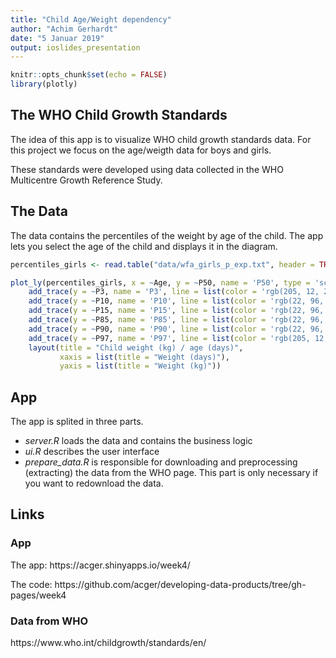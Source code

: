 ```yaml
---
title: "Child Age/Weight dependency"
author: "Achim Gerhardt"
date: "5 Januar 2019"
output: ioslides_presentation
---
```


```r
knitr::opts_chunk$set(echo = FALSE)
library(plotly)
```

## The WHO Child Growth Standards
The idea of this app is to visualize WHO child growth standards data. For this project we focus on the age/weigth data for boys and girls.

These standards were developed using data collected in the WHO Multicentre Growth Reference Study.

## The Data
The data contains the percentiles of the weight by age of the child. The app lets you select the age of the child and displays it in the diagram.

```r

percentiles_girls <- read.table("data/wfa_girls_p_exp.txt", header = TRUE, sep="\t", stringsAsFactors = FALSE)[1:60,]

plot_ly(percentiles_girls, x = ~Age, y = ~P50, name = 'P50', type = 'scatter', mode = 'lines', line = list(color = 'black', width = 2)) %>%
    add_trace(y = ~P3, name = 'P3', line = list(color = 'rgb(205, 12, 24)', width = 3)) %>%
    add_trace(y = ~P10, name = 'P10', line = list(color = 'rgb(22, 96, 167)', width = 1)) %>%
    add_trace(y = ~P15, name = 'P15', line = list(color = 'rgb(22, 96, 167)', width = 1)) %>%
    add_trace(y = ~P85, name = 'P85', line = list(color = 'rgb(22, 96, 167)', width = 1)) %>%
    add_trace(y = ~P90, name = 'P90', line = list(color = 'rgb(22, 96, 167)', width = 1)) %>%
    add_trace(y = ~P97, name = 'P97', line = list(color = 'rgb(205, 12, 24)', width = 3)) %>%
    layout(title = "Child weight (kg) / age (days)",
           xaxis = list(title = "Weight (days)"),
           yaxis = list(title = "Weight (kg)"))
```


## App
The app is splited in three parts. 

* _server.R_ loads the data and contains the business logic 
* _ui.R_ describes the user interface 
* _prepare_data.R_ is responsible for downloading and preprocessing (extracting) the data from the WHO page. This part is only necessary if you want to redownload the data.

## Links
### App
The app: https://acger.shinyapps.io/week4/  

The code: https://github.com/acger/developing-data-products/tree/gh-pages/week4  

### Data from WHO
https://www.who.int/childgrowth/standards/en/
